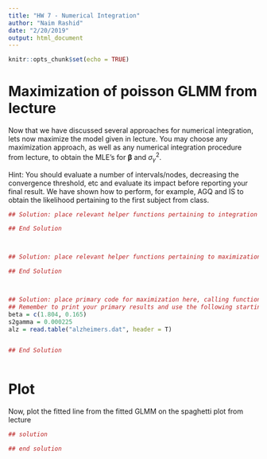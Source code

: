 ```yaml
---
title: "HW 7 - Numerical Integration"
author: "Naim Rashid"
date: "2/20/2019"
output: html_document
---
```


```r
knitr::opts_chunk$set(echo = TRUE)
```

# Maximization of poisson GLMM from lecture

Now that we have discussed several approaches for numerical integration, lets now maximize the model given in lecture.  You may choose any maximization approach, as well as any numerical integration procedure from lecture, to obtain the MLE's for $\boldsymbol{\beta}$ and $\sigma_{\gamma}^2$.  

Hint: You should evaluate a number of intervals/nodes, decreasing the convergence threshold, etc and evaluate its impact before reporting your final result. We have shown how to perform, for example, AGQ and IS to obtain the likelihood pertaining to the first subject from class. 

```r
## Solution: place relevant helper functions pertaining to integration here 

## End Solution



## Solution: place relevant helper functions pertaining to maximization here (likelihood etc)

## End Solution



## Solution: place primary code for maximization here, calling functions in the above two sections
## Remember to print your primary results and use the following starting values
beta = c(1.804, 0.165)
s2gamma = 0.000225
alz = read.table("alzheimers.dat", header = T)


## End Solution



```

# Plot

Now, plot the fitted line from the fitted GLMM on the spaghetti plot from lecture

```r
## solution

## end solution
```
